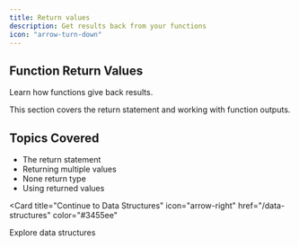 ```yaml
---
title: Return values
description: Get results back from your functions
icon: "arrow-turn-down"
---
```


## Function Return Values

Learn how functions give back results.

<Note>
  This section covers the return statement and working with function outputs.
</Note>

## Topics Covered

- The return statement
- Returning multiple values
- None return type
- Using returned values

<Card
  title="Continue to Data Structures"
  icon="arrow-right"
  href="/data-structures"
  color="#3455ee"
>
  Explore data structures
</Card>